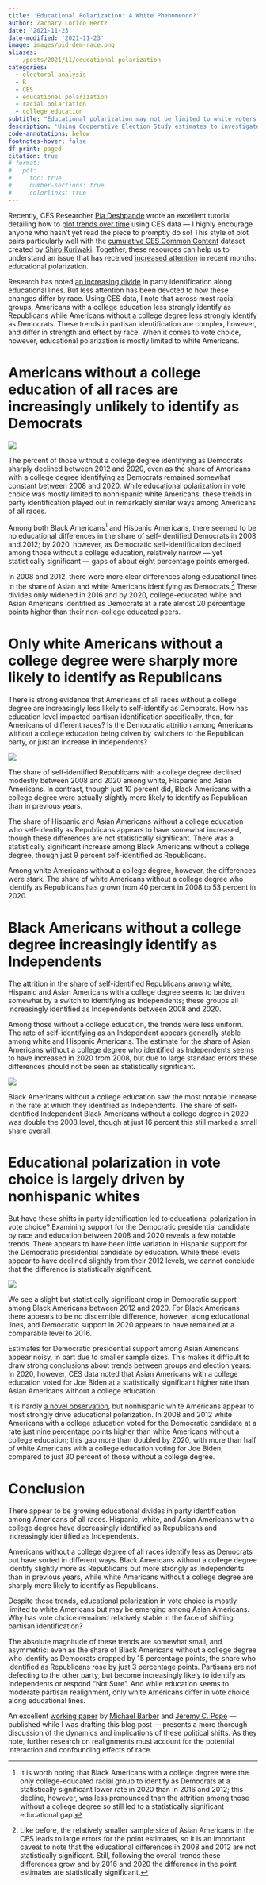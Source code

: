 ```yaml
---
title: 'Educational Polarization: A White Phenomenon?'
author: Zachary Lorico Hertz
date: '2021-11-23'
date-modified: '2021-11-23'
image: images/pid-dem-race.png
aliases: 
  - /posts/2021/11/educational-polarization
categories:
  - electoral analysis
  - R
  - CES
  - educational polarization
  - racial polariation
  - college education
subtitle: "Educational polarization may not be limited to white voters."
description: 'Using Cooperative Election Study estimates to investigate educational polarization within racial groups.'
code-annotations: below
footnotes-hover: false
df-print: paged
citation: true
# format:
#   pdf:
#     toc: true
#     number-sections: true
#     colorlinks: true
---
```


Recently, CES Researcher [Pia Deshpande](https://twitter.com/DeshpandePia) wrote an excellent tutorial detailing how to [plot trends over time](https://pdeshlab.github.io/posts/CES-plots-over-time) using CES data --- I highly encourage anyone who hasn't yet read the piece to promptly do so! This style of plot pairs particularly well with the [cumulative CES Common Content](https://dataverse.harvard.edu/dataset.xhtml?persistentId=doi:10.7910/DVN/II2DB6) dataset created by [Shiro Kuriwaki](https://www.shirokuriwaki.com/). Together, these resources can help us to understand an issue that has received [increased attention](https://www.nytimes.com/2021/09/08/us/politics/how-college-graduates-vote.html) in recent months: educational polarization.

Research has noted [an increasing divide](https://www.pewresearch.org/politics/2018/03/20/1-trends-in-party-affiliation-among-demographic-groups/) in party identification along educational lines. But less attention has been devoted to how these changes differ by race. Using CES data, I note that across most racial groups, Americans with a college education less strongly identify as Republicans while Americans without a college degree less strongly identify as Democrats. These trends in partisan identification are complex, however, and differ in strength and effect by race. When it comes to vote choice, however, educational polarization is mostly limited to white Americans.

# Americans without a college education of all races are increasingly unlikely to identify as Democrats

![](images/pid-dem-race.png)<!-- -->

The percent of those without a college degree identifying as Democrats sharply declined between 2012 and 2020, even as the share of Americans with a college degree identifying as Democrats remained somewhat constant between 2008 and 2020. While educational polarization in vote choice was mostly limited to nonhispanic white Americans, these trends in party identification played out in remarkably similar ways among Americans of all races.

Among both Black Americans[^1] and Hispanic Americans, there seemed to be no educational differences in the share of self-identified Democrats in 2008 and 2012; by 2020, however, as Democratic self-identification declined among those without a college education, relatively narrow --- yet statistically significant --- gaps of about eight percentage points emerged.

[^1]: It is worth noting that Black Americans with a college degree were the only college-educated racial group to identify as Democrats at a statistically significant lower rate in 2020 than in 2016 and 2012; this decline, however, was less pronounced than the attrition among those without a college degree so still led to a statistically significant educational gap.

In 2008 and 2012, there were more clear differences along educational lines in the share of Asian and white Americans identifying as Democrats.[^2] These divides only widened in 2016 and by 2020, college-educated white and Asian Americans identified as Democrats at a rate almost 20 percentage points higher than their non-college educated peers.

[^2]: Like before, the relatively smaller sample size of Asian Americans in the CES leads to large errors for the point estimates, so it is an important caveat to note that the educational differences in 2008 and 2012 are not statistically significant. Still, following the overall trends these differences grow and by 2016 and 2020 the difference in the point estimates are statistically significant.

# Only white Americans without a college degree were sharply more likely to identify as Republicans

There is strong evidence that Americans of all races without a college degree are increasingly less likely to self-identify as Democrats. How has education level impacted partisan identification specifically, then, for Americans of different races? Is the Democratic attrition among Americans without a college education being driven by switchers to the Republican party, or just an increase in independents?

![](images/pid-rep-race.png)<!-- -->

The share of self-identified Republicans with a college degree declined modestly between 2008 and 2020 among white, Hispanic and Asian Americans. In contrast, though just 10 percent did, Black Americans with a college degree were actually slightly more likely to identify as Republican than in previous years.

The share of Hispanic and Asian Americans without a college education who self-identify as Republicans appears to have somewhat increased, though these differences are not statistically significant. There was a statistically significant increase among Black Americans without a college degree, though just 9 percent self-identified as Republicans.

Among white Americans without a college degree, however, the differences were stark. The share of white Americans without a college degree who identify as Republicans has grown from 40 percent in 2008 to 53 percent in 2020.

# Black Americans without a college degree increasingly identify as Independents

The attrition in the share of self-identified Republicans among white, Hispanic and Asian Americans with a college degree seems to be driven somewhat by a switch to identifying as Independents; these groups all increasingly identified as Independents between 2008 and 2020.

Among those without a college education, the trends were less uniform. The rate of self-identifying as an Independent appears generally stable among white and Hispanic Americans. The estimate for the share of Asian Americans without a college degree who identified as Independents seems to have increased in 2020 from 2008, but due to large standard errors these differences should not be seen as statistically significant.

![](images/pid-ind-race.png)<!-- -->

Black Americans without a college education saw the most notable increase in the rate at which they identified as Independents. The share of self-identified Independent Black Americans without a college degree in 2020 was double the 2008 level, though at just 16 percent this still marked a small share overall.

# Educational polarization in vote choice is largely driven by nonhispanic whites

But have these shifts in party identification led to educational polarization in vote choice? Examining support for the Democratic presidential candidate by race and education between 2008 and 2020 reveals a few notable trends. There appears to have been little variation in Hispanic support for the Democratic presidential candidate by education. While these levels appear to have declined slightly from their 2012 levels, we cannot conclude that the difference is statistically significant.

![](images/voted-race.png)<!-- -->

We see a slight but statistically significant drop in Democratic support among Black Americans between 2012 and 2020. For Black Americans there appears to be no discernible difference, however, along educational lines, and Democratic support in 2020 appears to have remained at a comparable level to 2016.

Estimates for Democratic presidential support among Asian Americans appear noisy, in part due to smaller sample sizes. This makes it difficult to draw strong conclusions about trends between groups and election years. In 2020, however, CES data noted that Asian Americans with a college education voted for Joe Biden at a statistically significant higher rate than Asian Americans without a college education.

It is hardly [a novel observation](https://www.washingtonpost.com/news/monkey-cage/wp/2014/01/23/how-better-educated-whites-are-driving-political-polarization/), but nonhispanic white Americans appear to most strongly drive educational polarization. In 2008 and 2012 white Americans with a college education voted for the Democratic candidate at a rate just nine percentage points higher than white Americans without a college education; this gap more than doubled by 2020, with more than half of white Americans with a college education voting for Joe Biden, compared to just 30 percent of those without a college degree.

# Conclusion

There appear to be growing educational divides in party identification among Americans of all races. Hispanic, white, and Asian Americans with a college degree have decreasingly identified as Republicans and increasingly identified as Independents.

Americans without a college degree of all races identify less as Democrats but have sorted in different ways. Black Americans without a college degree identify slightly more as Republicans but more strongly as Independents than in previous years, while white Americans without a college degree are sharply more likely to identify as Republicans.

Despite these trends, educational polarization in vote choice is mostly limited to white Americans but may be emerging among Asian Americans. Why has vote choice remained relatively stable in the face of shifting partisan identification?

The absolute magnitude of these trends are somewhat small, and asymmetric: even as the share of Black Americans without a college degree who identify as Democrats dropped by 15 percentage points, the share who identified as Republicans rose by just 3 percentage points. Partisans are not defecting to the other party, but become increasingly likely to identify as Independents or respond "Not Sure". And while education seems to moderate partisan realignment, only white Americans differ in vote choice along educational lines.

An excellent [working paper](https://www.dropbox.com/s/3nsueuaoquxzki1/realignments_draft.pdf?dl=0) by [Michael Barber](http://michaeljaybarber.com/) and [Jeremy C. Pope](http://jeremypope.byu.edu/) --- published while I was drafting this blog post --- presents a more thorough discussion of the dynamics and implications of these political shifts. As they note, further research on realignments must account for the potential interaction and confounding effects of race.
